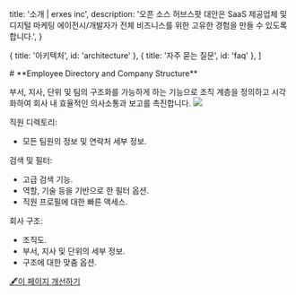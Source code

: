 
  title: '소개 | erxes inc',
  description:
    '오픈 소스 허브스팟 대안은 SaaS 제공업체 및 디지털 마케팅 에이전시/개발자가 전체 비즈니스를 위한 고유한 경험을 만들 수 있도록 합니다.',
}

  { title: '아키텍처', id: 'architecture' },
  { title: '자주 묻는 질문', id: 'faq' },
]

<HeroPattern />
# **Employee Directory and Company Structure**

부서, 지사, 단위 및 팀의 구조화를 가능하게 하는 기능으로 조직 계층을 정의하고 시각화하여 회사 내 효율적인 의사소통과 보고를 촉진합니다.
![](https://office.erxes.io/gateway/read-file?key=office-erxes-io/0.058440401406201214People.png)

직원 디렉토리:
- 모든 팀원의 정보 및 연락처 세부 정보.

검색 및 필터:
- 고급 검색 기능.
- 역할, 기술 등을 기반으로 한 필터 옵션.
- 직원 프로필에 대한 빠른 액세스.

회사 구조:
- 조직도.
- 부서, 지사 및 단위의 세부 정보.
- 구조에 대한 맞춤 옵션.



[🖋️이 페이지 개선하기](https://github.com/erxes/erxes-docs/edit/main/src/app/requirement/employee/structure/page.mdx)
